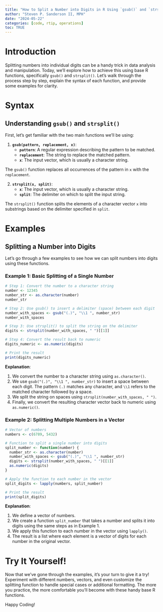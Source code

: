 ```yaml
---
title: "How to Split a Number into Digits in R Using `gsub()` and `strsplit()`"
author: "Steven P. Sanderson II, MPH"
date: "2024-05-22"
categories: [code, rtip, operations]
toc: TRUE
---
```


# Introduction

Splitting numbers into individual digits can be a handy trick in data analysis and manipulation. Today, we'll explore how to achieve this using base R functions, specifically `gsub()` and `strsplit()`. Let's walk through the process step by step, explain the syntax of each function, and provide some examples for clarity.

# Syntax

## Understanding `gsub()` and `strsplit()`

First, let's get familiar with the two main functions we'll be using:

1. **`gsub(pattern, replacement, x)`**:
   - **`pattern`**: A regular expression describing the pattern to be matched.
   - **`replacement`**: The string to replace the matched pattern.
   - **`x`**: The input vector, which is usually a character string.

The `gsub()` function replaces all occurrences of the pattern in `x` with the `replacement`.

2. **`strsplit(x, split)`**:
   - **`x`**: The input vector, which is usually a character string.
   - **`split`**: The delimiter on which to split the input string.

The `strsplit()` function splits the elements of a character vector `x` into substrings based on the delimiter specified in `split`.

# Examples

## Splitting a Number into Digits

Let's go through a few examples to see how we can split numbers into digits using these functions.

### Example 1: Basic Splitting of a Single Number

```r
# Step 1: Convert the number to a character string
number <- 12345
number_str <- as.character(number)
number_str

# Step 2: Use gsub() to insert a delimiter (space) between each digit
number_with_spaces <- gsub("(.)", "\\1 ", number_str)
number_with_spaces

# Step 3: Use strsplit() to split the string on the delimiter
digits <- strsplit(number_with_spaces, " ")[[1]]

# Step 4: Convert the result back to numeric
digits_numeric <- as.numeric(digits)

# Print the result
print(digits_numeric)
```

**Explanation**:

1.    We convert the number to a character string using `as.character()`.
2.    We use `gsub("(.)", "\\1 ", number_str)` to insert a space between each digit. The pattern `(.)` matches any character, and `\\1 ` refers to the matched character followed by a space.
3.    We split the string on spaces using `strsplit(number_with_spaces, " ")`.
4.    Finally, we convert the resulting character vector back to numeric using `as.numeric()`.

### Example 2: Splitting Multiple Numbers in a Vector

```r
# Vector of numbers
numbers <- c(6789, 5432)

# Function to split a single number into digits
split_number <- function(number) {
  number_str <- as.character(number)
  number_with_spaces <- gsub("(.)", "\\1 ", number_str)
  digits <- strsplit(number_with_spaces, " ")[[1]]
  as.numeric(digits)
}

# Apply the function to each number in the vector
split_digits <- lapply(numbers, split_number)

# Print the result
print(split_digits)
```

**Explanation**:

1.    We define a vector of numbers.
2.    We create a function `split_number` that takes a number and splits it into digits using the same steps as in Example 1.
3.    We apply this function to each number in the vector using `lapply()`.
4.    The result is a list where each element is a vector of digits for each number in the original vector.

# Try It Yourself!

Now that we've gone through the examples, it's your turn to give it a try! Experiment with different numbers, vectors, and even customize the splitting function to handle special cases or additional formatting. The more you practice, the more comfortable you'll become with these handy base R functions.

Happy Coding!